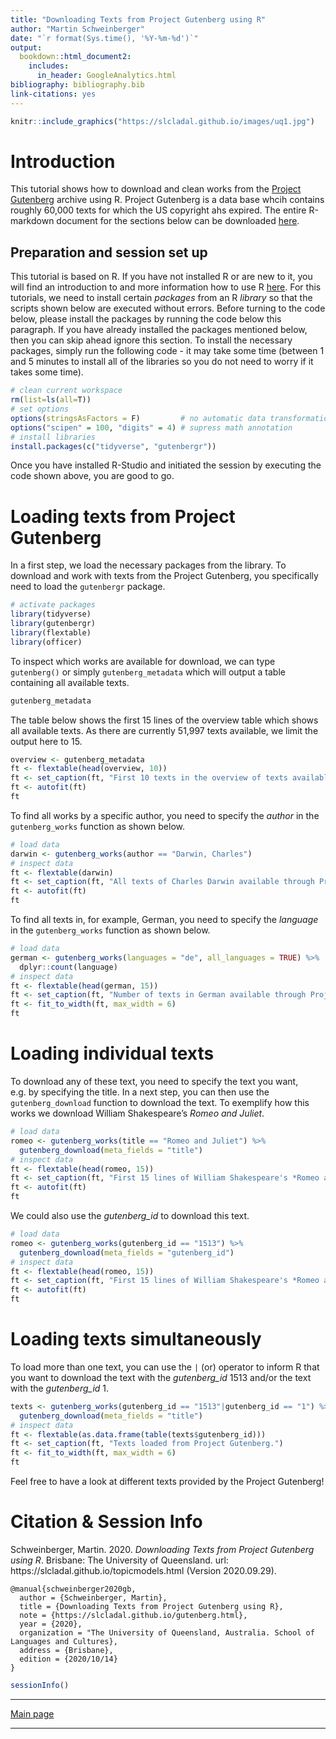 ```yaml
---
title: "Downloading Texts from Project Gutenberg using R"
author: "Martin Schweinberger"
date: "`r format(Sys.time(), '%Y-%m-%d')`"
output:
  bookdown::html_document2:  
    includes:
      in_header: GoogleAnalytics.html
bibliography: bibliography.bib
link-citations: yes
---
```


<!--html_preserve-->
<!-- Global site tag (gtag.js) - Google Analytics -->
<script async src="https://www.googletagmanager.com/gtag/js?id=UA-130562131-1"></script>
<script>
  window.dataLayer = window.dataLayer || [];
  function gtag(){dataLayer.push(arguments);}
  gtag('js', new Date());

  gtag('config', 'UA-130562131-1');
</script>
<!--/html_preserve-->

```r
knitr::include_graphics("https://slcladal.github.io/images/uq1.jpg")
```

# Introduction{-}

This tutorial shows how to download and clean works from the [Project Gutenberg](https://www.gutenberg.org/) archive using R. Project Gutenberg is a data base whcih contains roughly 60,000 texts for which the US copyright ahs expired. The entire R-markdown document for the sections below can be downloaded [here](https://slcladal.github.io/gutenberg.Rmd).

## Preparation and session set up{-}

This tutorial is based on R. If you have not installed R or are new to it, you will find an introduction to and more information how to use R [here](https://slcladal.github.io/IntroR_workshop.html). For this tutorials, we need to install certain *packages* from an R *library* so that the scripts shown below are executed without errors. Before turning to the code below, please install the packages by running the code below this paragraph. If you have already installed the packages mentioned below, then you can skip ahead ignore this section. To install the necessary packages, simply run the following code - it may take some time (between 1 and 5 minutes to install all of the libraries so you do not need to worry if it takes some time).

```r
# clean current workspace
rm(list=ls(all=T))
# set options
options(stringsAsFactors = F)         # no automatic data transformation
options("scipen" = 100, "digits" = 4) # supress math annotation
# install libraries
install.packages(c("tidyverse", "gutenbergr"))
```

Once you have installed R-Studio and initiated the session by executing the code shown above, you are good to go.

# Loading texts from Project Gutenberg

In a first step, we load the necessary packages from the library. To download and work with texts from the Project Gutenberg, you specifically need to load the `gutenbergr` package.

```r
# activate packages
library(tidyverse)
library(gutenbergr)
library(flextable)
library(officer)
```


To inspect which works are available for download, we can type `gutenberg()` or simply `gutenberg_metadata` which will output a table containing  all available texts.

```r
gutenberg_metadata
```

The table below shows the first 15 lines of the overview table which shows all available texts. As there are currently 51,997 texts available, we limit the output here to 15.

```r
overview <- gutenberg_metadata
ft <- flextable(head(overview, 10))
ft <- set_caption(ft, "First 10 texts in the overview of texts available in the Gutenberg data base.")
ft <- autofit(ft)
ft
```

To find all works by a specific author, you need to specify the *author* in the `gutenberg_works` function as shown below.

```r
# load data
darwin <- gutenberg_works(author == "Darwin, Charles")
# inspect data
ft <- flextable(darwin)
ft <- set_caption(ft, "All texts of Charles Darwin available through Project Gutenberg.")
ft <- autofit(ft)
ft
```

To find all texts in, for example, German, you need to specify the *language* in the `gutenberg_works` function as shown below.

```r
# load data
german <- gutenberg_works(languages = "de", all_languages = TRUE) %>%
  dplyr::count(language)
# inspect data
ft <- flextable(head(german, 15))
ft <- set_caption(ft, "Number of texts in German available through Project Gutenberg.")
ft <- fit_to_width(ft, max_width = 6)
ft
```

# Loading individual texts

To download any of these text, you need to specify the text you want, e.g. by specifying the title. In a next step, you can then use the `gutenberg_download` function to download the text. To exemplify how this works we download William Shakespeare's *Romeo and Juliet*.

```r
# load data
romeo <- gutenberg_works(title == "Romeo and Juliet") %>%
  gutenberg_download(meta_fields = "title")
# inspect data
ft <- flextable(head(romeo, 15))
ft <- set_caption(ft, "First 15 lines of William Shakespeare's *Romeo and Juliet*.")
ft <- autofit(ft)
ft
```

We could also use the *gutenberg_id* to download this text.

```r
# load data
romeo <- gutenberg_works(gutenberg_id == "1513") %>%
  gutenberg_download(meta_fields = "gutenberg_id")
# inspect data
ft <- flextable(head(romeo, 15))
ft <- set_caption(ft, "First 15 lines of William Shakespeare's *Romeo and Juliet*.")
ft <- autofit(ft)
ft
```

# Loading texts simultaneously

To load more than one text, you can use the `|` (or) operator to inform R that you want to download the text with the *gutenberg_id* 1513 and/or the text with the *gutenberg_id* 1.

```r
texts <- gutenberg_works(gutenberg_id == "1513"|gutenberg_id == "1") %>%
  gutenberg_download(meta_fields = "title")
# inspect data
ft <- flextable(as.data.frame(table(texts$gutenberg_id)))
ft <- set_caption(ft, "Texts loaded from Project Gutenberg.")
ft <- fit_to_width(ft, max_width = 6)
ft
```

Feel free to have a look at different texts provided by the Project Gutenberg!

# Citation & Session Info {-}

Schweinberger, Martin. 2020. *Downloading Texts from Project Gutenberg using R*. Brisbane: The University of Queensland. url: https://slcladal.github.io/topicmodels.html (Version 2020.09.29).

```
@manual{schweinberger2020gb,
  author = {Schweinberger, Martin},
  title = {Downloading Texts from Project Gutenberg using R},
  note = {https://slcladal.github.io/gutenberg.html},
  year = {2020},
  organization = "The University of Queensland, Australia. School of Languages and Cultures},
  address = {Brisbane},
  edition = {2020/10/14}
}
```


```r
sessionInfo()
```


***

[Main page](https://slcladal.github.io/index.html)

***



